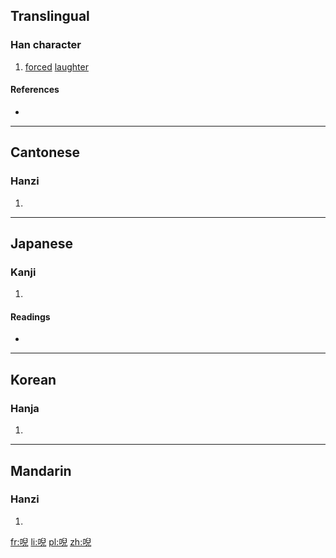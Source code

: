 ==Translingual==

===Han character===
{{Han char|rn=30|rad=口|as=08|sn=11|four=6701<sub>7</sub>|canj=口竹X山 (RHXU)|ids=⿰[[口]][[兒]]}}

# [[forced]] [[laughter]]

====References====
* {{Han ref|kx=0193.230|dkj=03766|dj=0414.020|hdz=10642.040|uh=5532|ud=21810|bh=D4A2|bd=54434}}

----

==Cantonese==

===Hanzi===
{{yue-hanzi|jyut=[[ji4]], [[waa1]]|y=yi4, wa1}}

# {{defn|lang=yue|sort=口08}}

----

==Japanese==

===Kanji===
{{ja-kanji|grade=|rs=口08}}

# {{defn|lang=ja|sort=口08}}

====Readings====
* {{ja-readings|on=[[じ]] (ji), [[に]] (ni), [[あい]] (ai)|kun=[[へつらう]] (hetsurau), [[かたこと]] (katakoto)}}

----

==Korean==

===Hanja===
{{ko-hanja|hangeul=[[아]], [[애]]|rv=a, ae|mr=a, ae}}

# {{defn|lang=ko|sort=口08}}

----

==Mandarin==

===Hanzi===
{{cmn-hanzi|pin=[[ér]] ([[er2]])|wg=erh<sup>2</sup>}}

# {{defn|lang=cmn|sort=口08}}

[[fr:唲]]
[[li:唲]]
[[pl:唲]]
[[zh:唲]]
